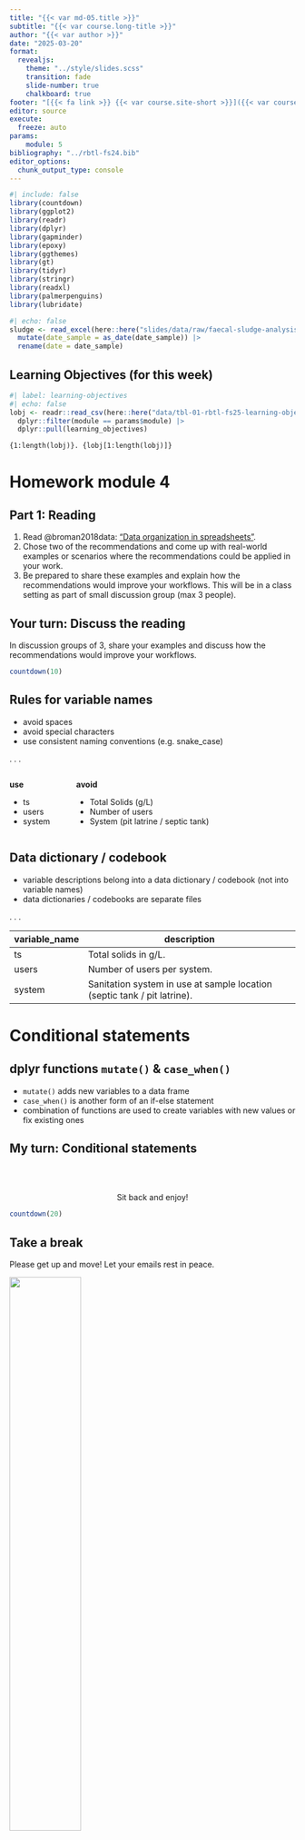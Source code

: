 ```yaml
---
title: "{{< var md-05.title >}}"
subtitle: "{{< var course.long-title >}}"
author: "{{< var author >}}"
date: "2025-03-20"
format: 
  revealjs: 
    theme: "../style/slides.scss"
    transition: fade
    slide-number: true
    chalkboard: true
footer: "[{{< fa link >}} {{< var course.site-short >}}]({{< var course.site >}})"
editor: source
execute:
  freeze: auto
params:
    module: 5
bibliography: "../rbtl-fs24.bib"
editor_options: 
  chunk_output_type: console
---
```


```r
#| include: false
library(countdown)
library(ggplot2)
library(readr)
library(dplyr)
library(gapminder)
library(epoxy)
library(ggthemes)
library(gt)
library(tidyr)
library(stringr)
library(readxl)
library(palmerpenguins)
library(lubridate)
```

```r
#| echo: false
sludge <- read_excel(here::here("slides/data/raw/faecal-sludge-analysis.xlsx")) |> 
  mutate(date_sample = as_date(date_sample)) |> 
  rename(date = date_sample)
```

## Learning Objectives (for this week)

```r
#| label: learning-objectives
#| echo: false
lobj <- readr::read_csv(here::here("data/tbl-01-rbtl-fs25-learning-objectives.csv")) |> 
  dplyr::filter(module == params$module) |>
  dplyr::pull(learning_objectives)

```

```epoxy
{1:length(lobj)}. {lobj[1:length(lobj)]}
```

# Homework module 4 {background-color="#4C326A"}

## Part 1: Reading

1.  Read @broman2018data: ["Data organization in spreadsheets"](https://www.tandfonline.com/doi/full/10.1080/00031305.2017.1375989).
2.  Chose two of the recommendations and come up with [real-world examples]{.highlight-yellow} or scenarios where the recommendations could be applied in your work.
3.  Be prepared to share these examples and [explain how the recommendations would improve your workflows]{.highlight-yellow}. This will be in a class setting as part of small discussion group (max 3 people).

## Your turn: Discuss the reading

::: task
In discussion groups of 3, share your examples and discuss how the recommendations would improve your workflows.
:::

```r
countdown(10)
```

## Rules for variable names

-   avoid spaces
-   avoid special characters
-   use consistent naming conventions (e.g. snake_case)

. . .

::: columns
::: {.column width="20%"}
**use**

-   ts
-   users
-   system
:::

::: {.column width="80%"}
**avoid**

-   Total Solids (g/L)
-   Number of users
-   System (pit latrine / septic tank)
:::
:::

## Data dictionary / codebook

-   variable descriptions belong into a data dictionary / codebook (not into variable names)
-   data dictionaries / codebooks are separate files

. . . 

| variable_name | description                                                             |
|---------------|-------------------------------------------------------------------------|
| ts            | Total solids in g/L.                                                    |
| users         | Number of users per system.                                             |
| system        | Sanitation system in use at sample location (septic tank / pit latrine). |

# Conditional statements {background-color="#4C326A"}

## dplyr functions `mutate()` & `case_when()`

-   `mutate()` adds new variables to a data frame
-   `case_when()` is another form of an if-else statement
-   combination of functions are used to create variables with new values or fix existing ones

## My turn: Conditional statements

<br><br>

::: {.hand-purple-large style="text-align: center;"}
Sit back and enjoy!
:::

```r
countdown(20)
```

## Take a break

[Please get up and move!]{.highlight-yellow} Let your emails rest in peace.

![](img/lec-05/pixel-art-beach.png){width="50%" fig-alt="A pixel art style image of a serene beach scene. The beach is lined with tall, lush palm trees swaying gently in the breeze. The sand is golden and pristine, meeting the clear blue waters of the ocean. The sky is a gradient of soft blues, with a few fluffy white clouds drifting lazily. The sun is setting in the background, casting warm orange and pink hues across the sky and sea, creating a tranquil and picturesque setting."}

```r
countdown(minutes = 10)
```

::: footer
Image generated with [DALL-E 3 by OpenAI](https://openai.com/blog/dall-e/)
:::

## Your turn: md-05-exercises - conditions

::: task
1.  Open [posit.cloud](https://posit.cloud) in your browser (use your bookmark).
2.  Open the [ds4owd workspace]{.highlight-yellow} for the course.
3.  In the File Manager in the bottom right window, locate the [`md-05a-conditions-your-turn.qmd`]{.highlight-yellow} file and click on it to open it in the top left window.
4.  Follow instructions in the file
:::

```r
countdown(20)
```

## Task 1 {.scrollable}

1.  A mistake happened during data entry for sample id 16. Use `mutate()` and `case_when()` to change the ts value of 0.72 to 8.72.

```r
#| echo: true
#| eval: false
sludge |> 
    mutate(ts = case_when(
        ts ==  0.72 ~ 8.72,
        .default = ts
    ))
```

```r
#| echo: false
#| eval: true
sludge |> 
    mutate(ts = case_when(
        ts ==  0.72 ~ 8.72,
        .default = ts
    )) |> 
  gt()
```

## Task 2

1.  Another mistake happened during data entry for sample id 6. Use `mutate()` and `case_when()` to change the system value of id 6 from "pit latrine" to "septic tank".

```r
#| echo: true
#| eval: false
sludge |> 
    mutate(system = case_when(
        id ==  6 ~ "septic tank",
        .default = system
    ))

```

```r
#| echo: false
#| eval: true
sludge |> 
    mutate(system = case_when(
        id ==  6 ~ "septic tank",
        .default = system
    )) |> 
  gt()

```

## Task 3 (stretch goal)

1.  Add a new variable with the name `ts_cat` to the dataframe. that categorises sludge samples into low, medium and high solids content.Use `mutate()` and `case_when()` to create the new variable.

-   samples with less than 15 g/L are categorised as low
-   samples with 15 g/L to 50 g/L are categorised as medium
-   samples with more than 50 g/L are categorised as high

## Task 3 (stretch goal)

```r
#| echo: true
#| eval: false
sludge |> 
    mutate(ts_cat = case_when(
        ts < 15 ~ "low",
        ts >= 15 & ts <= 50 ~ "medium",
        ts > 50 ~ "high"
    ))
```

```r
#| echo: false
#| eval: true
sludge |> 
    mutate(ts_cat = case_when(
        ts < 15 ~ "low",
        ts >= 15 & ts <= 50 ~ "medium",
        ts > 50 ~ "high"
    )) |> 
  gt()
```

## Task 3 (stretch goal)

```r
#| echo: true
#| eval: false
sludge |> 
    mutate(ts_cat = case_when(
        ts < 15 ~ "low",
        ts >= 15 & ts <= 50 ~ "medium",
        ts > 50 ~ "high"
    )) |> 
  count(ts_cat)
```

```r
#| echo: false
#| eval: true
sludge |> 
    mutate(ts_cat = case_when(
        ts < 15 ~ "low",
        ts >= 15 & ts <= 50 ~ "medium",
        ts > 50 ~ "high"
    )) |> 
    count(ts_cat) |> 
  gt()
```

# Dates and times {background-color="#4C326A"}

## Dates and times in R

-   Dates and times are stored as numbers in R
-   Dates are stored as the number of days since 1970-01-01
-   Times are stored as the number of seconds since 1970-01-01 00:00:00
-   Dates and times are stored as numeric values, but can be formatted to look like dates and times

## My turn: Dates

<br><br>

::: {.hand-purple-large style="text-align: center;"}
Sit back and enjoy!
:::

```r
countdown(15)
```

## Take a break

[Please get up and move!]{.highlight-yellow} Let your emails rest in peace.

![](img/lec-05/pixel-art-beach.png){width="50%" fig-alt="A pixel art style image of a serene beach scene. The beach is lined with tall, lush palm trees swaying gently in the breeze. The sand is golden and pristine, meeting the clear blue waters of the ocean. The sky is a gradient of soft blues, with a few fluffy white clouds drifting lazily. The sun is setting in the background, casting warm orange and pink hues across the sky and sea, creating a tranquil and picturesque setting."}

```r
countdown(minutes = 10)
```

::: footer
Image generated with [DALL-E 3 by OpenAI](https://openai.com/blog/dall-e/)
:::

# Tables display {background-color="#4C326A"}

## R packages for displaying tables

-   Many packages for displaying tables in R
-   `gt` package is one of the most popular and flexible
-   `kable()` function of `knitr` package useful for simple tables

## Our turn: md-05-exercises - tables

::: task
1.  Open [posit.cloud](https://posit.cloud) in your browser (use your bookmark).
2.  Open the [ds4owd workspace]{.highlight-yellow} for the course.
3.  Click [Start]{.highlight-yellow} next to [md-05-exercises]{.highlight-yellow}.
4.  In the File Manager in the bottom right window, locate the [`md-05c-tables.qmd`]{.highlight-yellow} file and click on it to open it in the top left window.
:::

```r
countdown(30)
```

# Cross references {background-color="#4C326A"}

## Cross references

-   Help readers to navigate your document with numbered references and hyperlinks to entities like figures and tables.

-   Cross referencing steps:

    -   Add a caption to your figure or table.
    -   Give an ID to your figure or table, starting with `fig-` or `tbl-`.
    -   Refer to it with `@fig-...` or `@tbl-...`.

## Table cross references {.smaller}

The presence of the caption (`A few penguins`) and label (`#tbl-penguins`) make this table referenceable:

See `@tbl-penguins` for data on a few penguins.

becomes:

See @tbl-penguins for data on a few penguins.

```r
#| echo: fenced
#| label: tbl-penguins
#| tbl-cap: A few penguins

head(penguins) |> 
  gt()
```


# Homework assignments module 5 {background-color="#4C326A"}

## Module 5 documentation

::: learn-more
[rbtl-fs25.github.io/website/modules/md-05.html](https://rbtl-fs25.github.io/website/modules/md-05.html)

```{=html}
<iframe src="https://rbtl-fs25.github.io/website/modules/md-05.html" width="100%" height="500" style="border:2px solid #123233;" title="Module 5 documentation"></iframe>
```
:::

## Homework due date

-   Homework assignment due: [Wednesday, March 26th]{.highlight-yellow}
-   Correction & feedback phase up to: Tuesday, April 1st

# Wrap-up {background-color="#4C326A"}

## Thanks! `r emo::ji("sunflower")`

Slides created via revealjs and Quarto: https://quarto.org/docs/presentations/revealjs/ Access slides as [PDF on GitHub](https://github.com/rbtl-fs25/website/raw/main/slides/lec-03-transformation.pdf)

All material is licensed under [Creative Commons Attribution Share Alike 4.0 International](https://creativecommons.org/licenses/by-sa/4.0/).

## References
